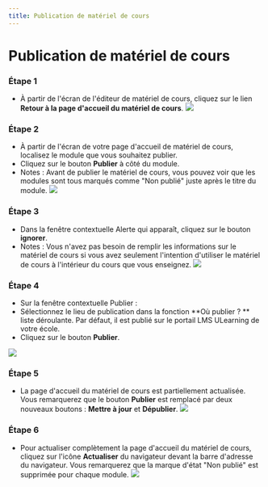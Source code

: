 ```yaml
--- 
title: Publication de matériel de cours 
--- 
```




# Publication de matériel de cours 

 ### Étape 1 
 - À partir de l'écran de l'éditeur de matériel de cours, cliquez sur le lien **Retour à la page d'accueil du matériel de cours**. 
 ![]( /img/ulearning/teacher/prepare35.png) 
 
 ### Étape 2 
 - À partir de l'écran de votre page d'accueil de matériel de cours, localisez le module que vous souhaitez publier. 
 - Cliquez sur le bouton **Publier** à côté du module. 
 - Notes : Avant de publier le matériel de cours, vous pouvez voir que les modules sont tous marqués comme "Non publié" juste après le titre du module. 
 ![]( /img/ulearning/teacher/prepare36.png) 
 
 ### Étape 3 
 - Dans la fenêtre contextuelle Alerte qui apparaît, cliquez sur le bouton **ignorer**. 
 - Notes : Vous n'avez pas besoin de remplir les informations sur le matériel de cours si vous avez seulement l'intention d'utiliser le matériel de cours à l'intérieur du cours que vous enseignez. 
 ![]( /img/ulearning/teacher/prepare37.png) 
 
 ### Étape 4 
 - Sur la fenêtre contextuelle Publier : 
 - Sélectionnez le lieu de publication dans la fonction **Où publier ? ** liste déroulante. Par défaut, il est publié sur le portail LMS ULearning de votre école. 
 - Cliquez sur le bouton **Publier**. 
 
 ![]( /img/ulearning/teacher/prepare38.png) 
 
 ### Étape 5 
 - La page d'accueil du matériel de cours est partiellement actualisée. Vous remarquerez que le bouton **Publier** est remplacé par deux nouveaux boutons : **Mettre à jour** et **Dépublier**. 
 ![]( /img/ulearning/teacher/prepare39.png) 

 ### Étape 6 
 - Pour actualiser complètement la page d'accueil du matériel de cours, cliquez sur l'icône **Actualiser** du navigateur devant la barre d'adresse du navigateur. Vous remarquerez que la marque d'état "Non publié" est supprimée pour chaque module. 
 ![]( /img/ulearning/teacher/prepare40.png)
